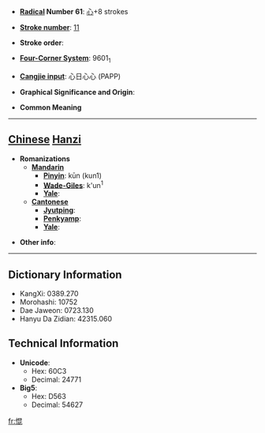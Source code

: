 * '''[[Wiktionary:Chinese radical index| Radical]] Number 61''': [[Wiktionary:Chinese radical index 心|心]]+8 strokes

* '''[[Wiktionary:Chinese total strokes index|Stroke number]]''': [[Wiktionary:Chinese total strokes index 11|11]]

* '''Stroke order''': 

* '''[[Wiktionary:Chinese four corner index|Four-Corner System]]''': 9601<sub>1</sub>

* '''[[Wiktionary:Chinese Cangjie index|Cangjie input]]''': 心日心心 (PAPP)

* '''Graphical Significance and Origin''': 

* '''Common Meaning'''

----

== [[Chinese]] [[Hanzi]] ==

* '''Romanizations'''
** '''[[Mandarin]]'''
*** '''[[Pinyin]]''': kūn (kun1)
*** '''[[Wade-Giles]]''': k'un<sup>1</sup>
*** '''[[Yale]]''': 
** '''[[Cantonese]]'''
*** '''[[Jyutping]]''':
*** '''[[Penkyamp]]''': 
*** '''[[Yale]]''': 

* '''Other info''': 

----

== Dictionary Information ==

* KangXi: 0389.270
* Morohashi: 10752
* Dae Jaweon: 0723.130
* Hanyu Da Zidian: 42315.060

== Technical Information ==

* '''Unicode''':
** Hex: 60C3
** Decimal: 24771
* '''Big5''':
** Hex: D563
** Decimal: 54627

[[fr:惃]]